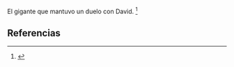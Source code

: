 El gigante que mantuvo un duelo con David. <ref>{{lib|LU|70|1|19}}</ref> 

== Referencias ==
<references />
